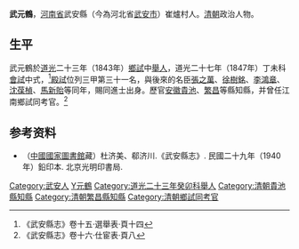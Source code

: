 '''武元鶴'''，[[河南省|河南省]]武安縣（今為河北省[[武安市|武安市]]）崔爐村人。[[清朝|清朝]]政治人物。

== 生平 ==
武元鶴於[[道光|道光]]二十三年（1843年）[[鄉試|鄉試]]中[[舉人|舉人]]，道光二十七年（1847年）丁未科[[會試|會試]]中式，<ref>《武安縣志》卷十五·選舉表·頁十四</ref>[[殿試|殿試]]位列三甲第三十一名，與後來的名臣[[張之萬|張之萬]]、[[徐樹銘|徐樹銘]]、[[李鴻章|李鴻章]]、[[沈葆楨|沈葆楨]]、[[馬新貽|馬新貽]]等同年，賜同進士出身。歷官[[安徽|安徽]][[貴池|貴池]]、[[繁昌|繁昌]]等縣知縣，并曾任江南鄉試同考官。<ref>《武安縣志》卷十六·仕宦表·頁八</ref>

== 参考资料 ==
{{reflist}}

*（[[中國國家圖書館|中國國家圖書館]]藏）杜济美、郗济川.《武安縣志》. 民國二十九年（1940年）鉛印本. 北京光明印書局.

{{道光二十七年丁未科殿試金榜}}

{{Authority control}}

{{DEFAULTSORT:Wu武}}
[[Category:武安人|Category:武安人]]
[[Category:武姓|Y元鶴]]
[[Category:道光二十三年癸卯科舉人|Category:道光二十三年癸卯科舉人]]
[[Category:清朝貴池縣知縣|Category:清朝貴池縣知縣]]
[[Category:清朝繁昌縣知縣|Category:清朝繁昌縣知縣]]
[[Category:清朝鄉試同考官|Category:清朝鄉試同考官]]


{{清朝人物小作品}}